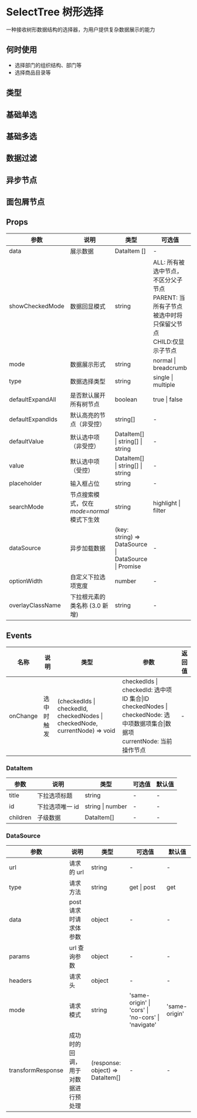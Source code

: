 # SelectTree 树形选择

一种接收树形数据结构的选择器，为用户提供复杂数据展示的能力

## 何时使用

- 选择部门的组织结构、部门等
- 选择商品目录等

## 类型

## 基础单选


<DemoSingle />

## 基础多选


<DemoMultiple />

## 数据过滤


<DemoFilter />

## 异步节点


<DemoAsync />

## 面包屑节点


<DemoBread />

## Props

| 参数             | 说明                                      | 类型                                                 | 可选值                                                                                                     | 默认值 |
| ---------------- | ----------------------------------------- | ---------------------------------------------------- | ---------------------------------------------------------------------------------------------------------- | ------ |
| data             | 展示数据                                  | DataItem []                                          | -                                                                                                          | -      |
| showCheckedMode  | 数据回显模式                              | string                                               | ALL: 所有被选中节点，不区分父子节点 <br/>PARENT: 当所有子节点被选中时将只保留父节点<br/>CHILD:仅显示子节点 | ALL    |
| mode             | 数据展示形式                              | string                                               | normal \| breadcrumb                                                                                       | normal |
| type             | 数据选择类型                              | string                                               | single \| multiple                                                                                         | single |
| defaultExpandAll | 是否默认展开所有树节点                    | boolean                                              | true \| false                                                                                              | false  |
| defaultExpandIds | 默认高亮的节点（非受控）                  | string[]                                             | -                                                                                                          | -      |
| defaultValue     | 默认选中项 （非受控）                     | DataItem[] \| string[] \| string                     | -                                                                                                          | -      |
| value            | 默认选中项 （受控）                       | DataItem[] \| string[] \| string                     | -                                                                                                          | -      |
| placeholder      | 输入框占位                                | string                                               | -                                                                                                          | 请选择 |
| searchMode       | 节点搜索模式，仅在*mode=normal*模式下生效 | string                                               | highlight \| filter                                                                                        | -      |
| dataSource       | 异步加载数据                              | (key: string) => DataSource \| DataSource \| Promise | -                                                                                                          | -      |
| optionWidth      | 自定义下拉选项宽度                        | number                                               | -                                                                                                          |        |
| overlayClassName | 下拉根元素的类名称 (3.0 新增)             | string                                               | -                                                                                                          | -      |

<!-- | expandIds        | 默认高亮的节点（受控）                    | string[]                                                                    | -                                                                                                          | -      | -->

## Events

| 名称     | 说明       | 类型                                                                        | 参数                                                                                                                                    | 返回值 |
| -------- | ---------- | --------------------------------------------------------------------------- | --------------------------------------------------------------------------------------------------------------------------------------- | ------ |
| onChange | 选中时触发 | (checkedIds \| checkedId, checkedNodes \| checkedNode, currentNode) => void | checkedIds \| checkedId: 选中项 ID 集合\|ID <br/> checkedNodes \| checkedNode: 选中项数据项集合\|数据项 <br/> currentNode: 当前操作节点 | -      |

### DataItem

| 参数     | 说明            | 类型             | 可选值 | 默认值 |
| -------- | --------------- | ---------------- | ------ | ------ |
| title    | 下拉选项标题    | string           | -      | -      |
| id       | 下拉选项唯一 id | string \| number | -      | -      |
| children | 子级数据        | DataItem[]       | -      | -      |

### DataSource

| 参数              | 说明                               | 类型                             | 可选值                                             | 默认值        |
| ----------------- | ---------------------------------- | -------------------------------- | -------------------------------------------------- | ------------- |
| url               | 请求的 url                         | string                           | -                                                  | -             |
| type              | 请求方法                           | string                           | get \| post                                        | get           |
| data              | post 请求时请求体参数              | object                           | -                                                  | -             |
| params            | url 查询参数                       | object                           | -                                                  | -             |
| headers           | 请求头                             | object                           | -                                                  | -             |
| mode              | 请求模式                           | string                           | 'same-origin' \| 'cors' \| 'no-cors' \| 'navigate' | 'same-origin' |
| transformResponse | 成功时的回调，用于对数据进行预处理 | (response: object) => DataItem[] | -                                                  | -             |
